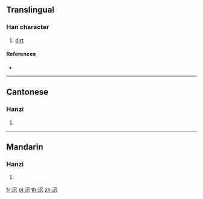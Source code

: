 ==Translingual==

===Han character===
{{Han char|rn=85|rad=水|as=07|sn=10|four=37132|canj=ESIP}}

# [[dirt]]

====References====
* {{Han ref|kx=0626.170|dkj=17532|dj=1028.040|hdz=31636.070|uh=6D8A|ud=28042|bh=AF47|bd=44871}}

----

==Cantonese==

===Hanzi===
{{yue-hanzi|jyut=|y=nin5}}

# {{defn|lang=yue|sort=水07}}

----

==Mandarin==

===Hanzi===
{{cmn-hanzi|pin=[[liǎn]] ([[lian3]]), [[niàn]] ([[nian4]])|wg=lien<sup>3</sup>, nien<sup>4</sup>}}

# {{defn|lang=cmn|sort=水07}}

[[fr:涊]]
[[pl:涊]]
[[th:涊]]
[[zh:涊]]